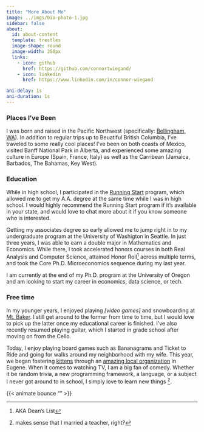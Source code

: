```yaml
---
title: "More About Me"
image: ../imgs/bio-photo-1.jpg
sidebar: false
about:
  id: about-content
  template: trestles
  image-shape: round
  image-width: 250px
  links:
    - icon: github
      href: https://github.com/connortwiegand/ 
    - icon: linkedin
      href: https://www.linkedin.com/in/connor-wiegand

ani-delay: 1s
ani-duration: 1s
---
```


:::{#about-content}

:::{.animate__animated .animate__fadeInUp}
### Places I've Been

I was born and raised in the Pacific Northwest (specifically: [Bellingham, WA](https://www.bellingham.org/)). In addition to regular trips up to Beuatiful British Columbia, I've traveled to some really cool places! I've been on both coasts of Mexico, visited Banff National Park in Alberta, and experienced some amazing culture in Europe (Spain, France, Italy) as well as the Carribean (Jamaica, Barbados, The Bahamas, Key West). 
:::

:::{.animate__animated .animate__fadeInUp}
### Education

While in high school, I participated in the [Running Start](https://en.wikipedia.org/wiki/Running_Start) program, which allowed me to get my A.A. degree at the same time while I was in high school. I would highly recommend the Running Start program if it's available in your state, and would love to chat more about it if you know someone who is interested. 

Getting my associates degree so early allowed me to jump right in to my undergraduate program at the University of Washigton in Seattle. In just three years, I was able to earn a double major in Mathematics and Economics. While there, I took accelerated honors courses in both Real Analysis and Computer Science, attained Honor Roll^[AKA Dean's List] across multiple terms, and took the Core Ph.D. Microeconomics sequence during my last year. 

I am currently at the end of my Ph.D. program at the University of Oregon and am looking to start my career in economics, data science, or tech. 
:::

:::{.animate__animated .animate__fadeInUp}
### Free time

In my younger years, I enjoyed playing _[video games]_ and snowboarding at [Mt. Baker](https://en.wikipedia.org/wiki/Mount_Baker). I still get around to the former from time to time, but I would love to pick up the latter once my educational career is finished. I've also recently resumed playing guitar, which I started in grade school after moving on from the Cello. 

Today, I enjoy playing board games such as Bananagrams and Ticket to Ride and going for walks around my neighborhood with my wife. This year, we began fostering [kittens](/resources/misc/index.qmd#Cats) through an [amazing local organization](https://catrescues.org/) in Eugene. When it comes to watching TV, I am a big fan of comedy. Whether it be random trivia, a new programming framework, a language, or a subject I never got around to in school, I simply love to learn new things ^[makes sense that I married a teacher, right?]. 
:::
:::

{{< animate bounce "" >}}
